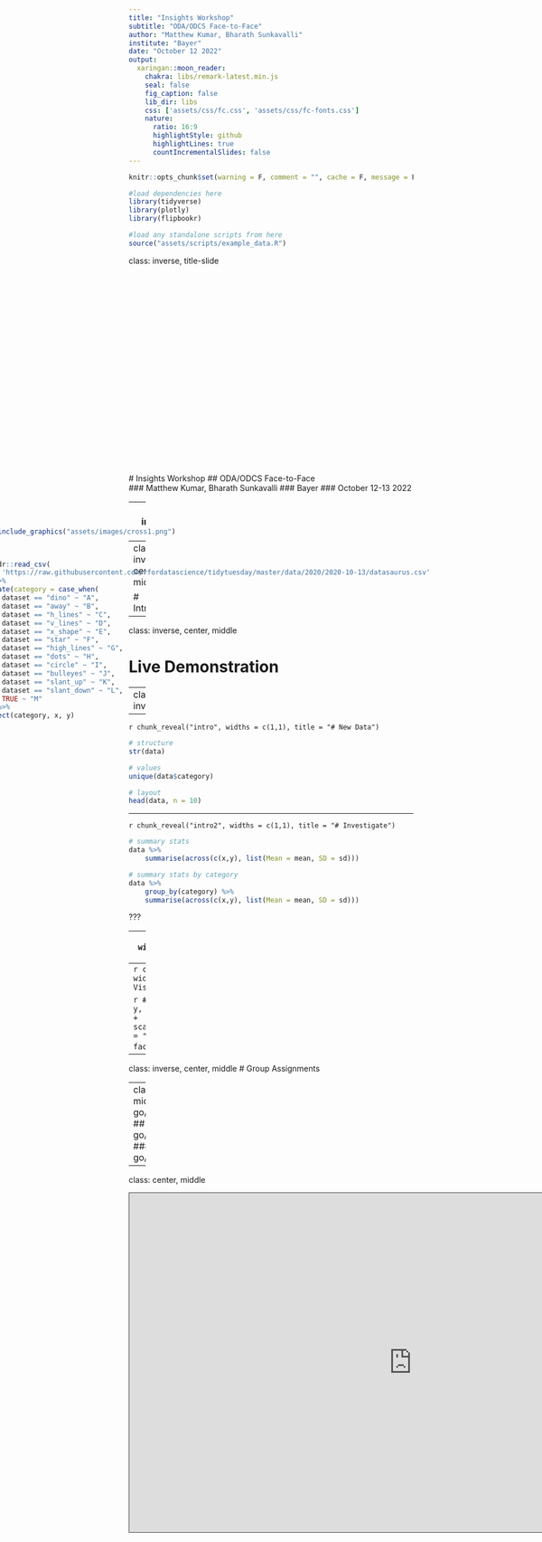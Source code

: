 ```yaml
---
title: "Insights Workshop"
subtitle: "ODA/ODCS Face-to-Face"
author: "Matthew Kumar, Bharath Sunkavalli"
institute: "Bayer"
date: "October 12 2022"
output:
  xaringan::moon_reader:
    chakra: libs/remark-latest.min.js
    seal: false
    fig_caption: false
    lib_dir: libs
    css: ['assets/css/fc.css', 'assets/css/fc-fonts.css']
    nature:
      ratio: 16:9
      highlightStyle: github
      highlightLines: true
      countIncrementalSlides: false
---
```


```r
knitr::opts_chunk$set(warning = F, comment = "", cache = F, message = F)

#load dependencies here
library(tidyverse)
library(plotly)
library(flipbookr)

#load any standalone scripts from here
source("assets/scripts/example_data.R")
```

class: inverse, title-slide
<div style= "float:right;position: relative; left: 30px; bottom: -450px;">
```r
knitr::include_graphics("assets/images/cross1.png") 


data <-
	readr::read_csv(
		'https://raw.githubusercontent.com/rfordatascience/tidytuesday/master/data/2020/2020-10-13/datasaurus.csv'
	) %>%
	mutate(category = case_when(
		dataset == "dino" ~ "A",
		dataset == "away" ~ "B",
		dataset == "h_lines" ~ "C",
		dataset == "v_lines" ~ "D",
		dataset == "x_shape" ~ "E",
		dataset == "star" ~ "F",
		dataset == "high_lines" ~ "G",
		dataset == "dots" ~ "H",
		dataset == "circle" ~ "I",
		dataset == "bulleyes" ~ "J",
		dataset == "slant_up" ~ "K",
		dataset == "slant_down" ~ "L",
		TRUE ~ "M"
	)) %>%
	select(category, x, y)
```
</div>
<br>
<br>
<br>
# Insights Workshop
## ODA/ODCS Face-to-Face
<br>
### Matthew Kumar, Bharath Sunkavalli
### Bayer
### October 12-13 2022

---
class: inverse, bullet

# Agenda

1. Introduction

2. Live Demonstration

3. Room Assignments

---
class: inverse, center, middle

# Introduction


---
class: inverse, center, middle

# Live Demonstration

---
class: inverse

---

`r chunk_reveal("intro", widths = c(1,1), title = "# New Data")`

```r
# structure
str(data)

# values
unique(data$category)

# layout
head(data, n = 10)
```

---

`r chunk_reveal("intro2", widths = c(1,1), title = "# Investigate")`

```r
# summary stats
data %>%
	summarise(across(c(x,y), list(Mean = mean, SD = sd)))

# summary stats by category
data %>%
	group_by(category) %>%
	summarise(across(c(x,y), list(Mean = mean, SD = sd)))
```
???

---
`r chunk_reveal("intro3", widths = c(1,1), title = "# Visualize?")`

```r
# plot
ggplot(data, aes(x, y, color = y)) +
	geom_point()  +
	scale_colour_viridis_c(option = "inferno")
```
???

---
`r chunk_reveal("intro4", widths = c(1,1), title = "# Visualize!")`

```r
# plot
ggplot(data, aes(x, y, color = y)) +
	geom_point()  +
	scale_colour_viridis_c(option = "inferno") +
	facet_wrap(~category)  
```
!!!
---
class: inverse, center, middle
# Group Assignments

---
class: center, middle
# go/ODAinsights
## go/ODAinsights
### go/ODAinsights


---
class: center, middle

<iframe src="https://matt-portfolio.shinyapps.io/odainsights/" height="600" width="1000" style="border: 1px solid #464646;" allowfullscreen="" allow="autoplay" data-external="1"></iframe>
